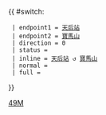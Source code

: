 {{ #switch: {{{format|}}}
  | endpoint1 = [[天后站公共運輸交匯處|天后站]]
  | endpoint2 = [[寶馬山公共運輸交匯處|寶馬山]]
  | direction = 0
  | status = 
  | inline = [[天后站公共運輸交匯處|天后站]] ↺ [[寶馬山公共運輸交匯處|寶馬山]]
  | normal =
  | full =
}}<noinclude>[[Category:港島專線小巴路線模板|49M]]</noinclude>
